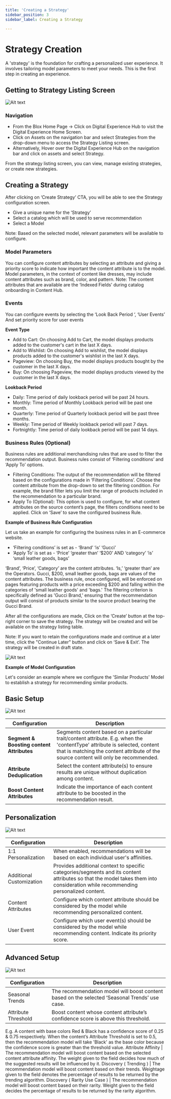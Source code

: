 ```yaml
---
title: 'Creating a Strategy'
sidebar_position: 3
sidebar_label: Creating a Strategy

---
```




# Strategy Creation

A 'strategy' is the foundation for crafting a personalized user experience. It involves tailoring model parameters to meet your needs. This is the first step in creating an experience.

## Getting to Strategy Listing Screen

 ![Alt text](https://d1r1e7xjkfj7nz.cloudfront.net/s11.png 'a title')
### Navigation

- From the Blox Home Page -> Click on Digital Experience Hub to visit the Digital Experience Home Screen.
- Click on Assets on the navigation bar and select Strategies from the drop-down menu to access the Strategy Listing screen.
- Alternatively, Hover over the Digital Experience Hub on the navigation bar and click on assets and select Strategy.

From the strategy listing screen, you can view, manage existing strategies, or create new strategies.

## Creating a Strategy

After clicking on ‘Create Strategy’ CTA, you will be able to see the Strategy configuration screen.

- Give a unique name for the ‘Strategy’
- Select a catalog which will be used to serve recommendation
- Select a Model

Note: Based on the selected model, relevant parameters will be available to configure.

### Model Parameters

You can configure content attributes by selecting an attribute and giving a priority score to indicate how important the content attribute is to the model. Model parameters, in the context of content like dresses, may include content attributes such as brand, color, and pattern. Note: The content attributes that are available are the ‘Indexed Fields’ during catalog onboarding in Content Hub.

### Events

You can configure events by selecting the ‘Look Back Period ‘, ‘User Events’ And set priority score for user events

**Event Type**

- Add to Cart: On choosing Add to Cart, the model displays products added to the customer's cart in the last X days.
- Add to Wishlist: On choosing Add to wishlist, the model displays products added to the customer's wishlist in the last X days.
- Pageview: On choosing Buy, the model displays products bought by the customer in the last X days.
- Buy: On choosing Pageview, the model displays products viewed by the customer in the last X days.

**Lookback Period**

- Daily: Time period of daily lookback period will be past 24 hours.
- Monthly: Time period of Monthly Lookback period will be past one month.
- Quarterly: Time period of Quarterly lookback period will be past three months.
- Weekly: Time period of Weekly lookback period will past 7 days.
- Fortnightly: Time period of daily lookback period will be past 14 days.

### Business Rules (Optional)

Business rules are additional merchandising rules that are used to filter the recommendation output. Business rules consist of ‘Filtering conditions’ and ‘Apply To’ options.

- Filtering Conditions: The output of the recommendation will be filtered based on the configurations made in ‘Filtering Conditions’. Choose the content attribute from the drop-down to set the filtering condition. For example, the brand filter lets you limit the range of products included in the recommendation to a particular brand.
- Apply To (Optional): This option is used to configure, for what content attributes on the source content’s page, the filters conditions need to be applied. Click on ‘Save’ to save the configured business Rule.

**Example of Business Rule Configuration**

Let us take an example for configuring the business rules in an E-commerce website.

- ‘Filtering conditions’ is set as - ‘Brand’ ‘is’ ‘Gucci’
- ‘Apply To’ is set as - ‘Price’ ‘greater than’ ‘$200’ AND ‘category’ ‘is’ ‘small leather goods, bags’

‘Brand’, ‘Price’, ‘Category’ are the content attributes. ‘Is,’ ‘greater than’ are the Operators. Gucci, $200, small leather goods, bags are values of the content attributes. The business rule, once configured, will be enforced on pages featuring products with a price exceeding $200 and falling within the categories of 'small leather goods' and 'bags.' The filtering criterion is specifically defined as 'Gucci Brand,' ensuring that the recommendation output will consist of products similar to the source product bearing the Gucci Brand.

After all the configurations are made, Click on the ‘Create’ button at the top-right corner to save the strategy. The strategy will be created and will be available on the strategy listing table.

Note: If you want to retain the configurations made and continue at a later time, click the "Continue Later" button and click on ‘Save & Exit’. The strategy will be created in draft state.

 ![Alt text](https://d1r1e7xjkfj7nz.cloudfront.net/s22.png 'a title')

**Example of Model Configuration**

Let's consider an example where we configure the 'Similar Products' Model to establish a strategy for recommending similar products.

## Basic Setup

 ![Alt text](https://d1r1e7xjkfj7nz.cloudfront.net/s33.png 'a title')


**Configuration** | **Description**
--- | ---
**Segment & Boosting content Attributes** | Segments content based on a particular trait/content attribute. E.g. when the 'contentType' attribute is selected, content that is matching the content attribute of the source content will only be recommended.
**Attribute Deduplication** | Select the content attribute(s) to ensure results are unique without duplication among content.
**Boost Content Attributes** | Indicate the importance of each content attribute to be boosted in the recommendation result.

## Personalization

 ![Alt text](https://d1r1e7xjkfj7nz.cloudfront.net/s44.png 'a title')


**Configuration** | **Description**
--- | ---
1:1 Personalization | When enabled, recommendations will be based on each individual user's affinities.
Additional Customization | Provides additional context to specific categories/segments and its content attributes so that the model takes them into consideration while recommending personalized content.
Content Attributes | Configure which content attribute should be considered by the model while recommending personalized content.
User Event | Configure which user event(s) should be considered by the model while recommending content. Indicate its priority score.

## Advanced Setup

 ![Alt text](https://d1r1e7xjkfj7nz.cloudfront.net/s55.png 'a title')


**Configuration** | **Description**
--- | ---
Seasonal Trends | The recommendation model will boost content based on the selected ‘Seasonal Trends’ use case.
Attribute Threshold | Boost content whose content attribute’s confidence score is above this threshold.
E.g. A content with base colors Red & Black has a confidence score of 0.25 & 0.75 respectively. When the content’s Attribute Threshold is set to 0.5, then the recommendation model will take 'Black' as the base color because the confidence score is greater than the threshold value.
Attribute Affinity | The recommendation model will boost content based on the selected content attribute affinity. The weight given to the field decides how much of the suggested results will be influenced by it.
Discovery ( Trending ) | The recommendation model will boost content based on their trends. Weightage given to the field denotes the percentage of results to be returned by the trending algorithm.
Discovery ( Rarity Use Case ) | The recommendation model will boost content based on their rarity. Weight given to the field decides the percentage of results to be returned by the rarity algorithm.
